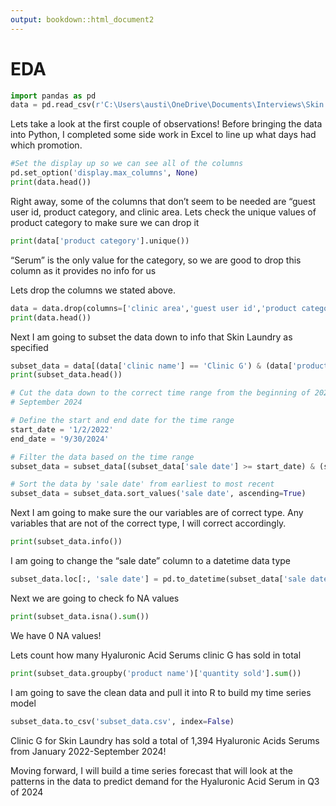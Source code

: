```yaml
---
output: bookdown::html_document2
---
```


# EDA

```python
import pandas as pd
data = pd.read_csv(r'C:\Users\austi\OneDrive\Documents\Interviews\Skin Laundry\Clinic Product Sales Data.csv') 
```


Lets take a look at the first couple of observations!
Before bringing the data into Python, I completed some side work in Excel to
line up what days had which promotion.

```python
#Set the display up so we can see all of the columns
pd.set_option('display.max_columns', None)
print(data.head())
```
Right away, some of the columns that don't seem to be needed are "guest user id,
product category, and clinic area. Lets check the unique values of product category to make
sure we can drop it

```python
print(data['product category'].unique())
```
"Serum" is the only value for the category, so we are good to drop this column
as it provides no info for us

Lets drop the columns we stated above.

```python
data = data.drop(columns=['clinic area','guest user id','product category'])
print(data.head())
```

Next I am going to subset the data down to info that Skin Laundry as specified

```python
subset_data = data[(data['clinic name'] == 'Clinic G') & (data['product name'] == 'Hyaluronic Acid Serum')]
print(subset_data.head())

# Cut the data down to the correct time range from the beginning of 2022 to
# September 2024

# Define the start and end date for the time range
start_date = '1/2/2022'
end_date = '9/30/2024'

# Filter the data based on the time range
subset_data = subset_data[(subset_data['sale date'] >= start_date) & (subset_data['sale date'] <= end_date)]

# Sort the data by 'sale date' from earliest to most recent
subset_data = subset_data.sort_values('sale date', ascending=True)

```

Next I am going to make sure the our variables are of correct type. Any
variables that are not of the correct type, I will correct accordingly.

```python
print(subset_data.info())
```
I am going to change the "sale date" column to a datetime data type

```python
subset_data.loc[:, 'sale date'] = pd.to_datetime(subset_data['sale date'])
```

Next we are going to check fo NA values

```python
print(subset_data.isna().sum())

```
We have 0 NA values!

Lets count how many Hyaluronic Acid Serums clinic G has sold in total

```python
print(subset_data.groupby('product name')['quantity sold'].sum())
```
I am going to save the clean data and pull it into R to build my time series
model
```python
subset_data.to_csv('subset_data.csv', index=False)

```


Clinic G for Skin Laundry has sold a total of 1,394 Hyaluronic Acids Serums from
January 2022-September 2024!

Moving forward, I will build a time series forecast that will look at the
patterns in the data to predict demand for the Hyaluronic Acid Serum in Q3 of
2024












